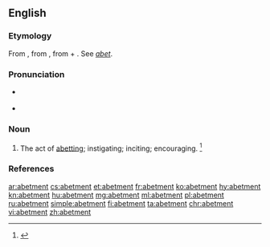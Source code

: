 ==English==

===Etymology===
From {{etyl|enm|en}} {{term|abetement|lang=enm}}, from {{etyl|xno|en}}, from {{etyl|fro|en}} {{term|abeter|lang=fro}} + {{term|-ment|lang=en}}. See ''[[abet]]''.

===Pronunciation===
* {{a|US}} {{IPA|/əˈbɛt.mənt/}}
* {{audio|Abetment US.ogg|Audio (U.S.A.)|lang=en}}

===Noun===
{{en-noun}}

# The act of [[abetting]]; instigating; inciting; encouraging. {{defdate|First attested from 1350 to 1470.}}<ref name=SOED>{{R:SOED5|page=4}}</ref>

===References===
<references/>

[[ar:abetment]]
[[cs:abetment]]
[[et:abetment]]
[[fr:abetment]]
[[ko:abetment]]
[[hy:abetment]]
[[kn:abetment]]
[[hu:abetment]]
[[mg:abetment]]
[[ml:abetment]]
[[pl:abetment]]
[[ru:abetment]]
[[simple:abetment]]
[[fi:abetment]]
[[ta:abetment]]
[[chr:abetment]]
[[vi:abetment]]
[[zh:abetment]]